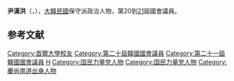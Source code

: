 {{Infobox politician
| name        = 尹漢洪<br>{{lang|ko|윤한홍}}
| image       = 
| caption     = 
| birth_date = {{Birth date and age|1962|11|1}}
| birth_place = {{KOR}}[[慶尚南道|慶尚南道]][[昌原市|昌原市]]
| residence = {{KOR}}[[慶尚南道|慶尚南道]][[昌原市|昌原市]]{{link-ko|馬山會原區|마산회원구}}
| nationality   = {{ROK}}
| party         = {{PPP}}
| otherparty    = {{UFP}}→
| other_names = 
| alma_mater = [[首爾大學|首爾大學]]

| office = {{flagicon|South Korea}} 第20-21屆[[韓國國會|韓國國會]]議員
| term_start = 2016年5月30日
| term_end   = 
| constituency = [[慶尚南道|慶南]][[昌原市|昌原市]]{{link-ko|馬山會原區|마산회원구}}
| predecessor = {{tsl|ko|안홍준|安鴻俊}}
| successor  = 

}}
'''尹漢洪'''（{{kor|윤한홍|尹漢洪|Yoon Han-hong}}，{{bd|1962年|11月1日}}），[[大韓民國|大韓民國]]保守派政治人物，第20到[[第21屆大韓民國國會議員名單|21]]屆國會議員。

== 参考文献 ==
<references />

{{DEFAULTSORT:Yoon Han-hong}}
[[Category:首爾大學校友|Category:首爾大學校友]]
[[Category:第二十屆韓國國會議員|Category:第二十屆韓國國會議員]]
[[Category:第二十一屆韓國國會議員|Category:第二十一屆韓國國會議員]]
[[Category:尹姓|H]]
[[Category:国民力量党人物|Category:国民力量党人物]]
[[Category:国民力量党人物|Category:国民力量党人物]]
[[Category:慶尚南道出身人物|Category:慶尚南道出身人物]]